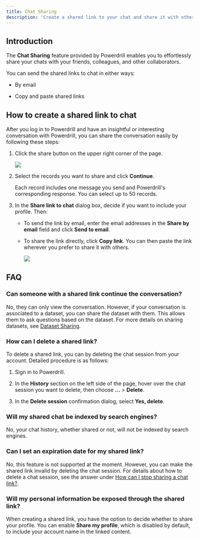 ```yaml
---
title: Chat Sharing
description: 'Create a shared link to your chat and share it with others'
---
```


## Introduction


The **Chat Sharing** feature provided by Powerdrill enables you to effortlessly share your chats with your friends, colleagues, and other collaborators. 

You can send the shared links to chat in either ways:

- By email

- Copy and paste shared links



## How to create a shared link to chat

After you log in to Powerdrill and have an insightful or interesting conversation with Powerdrill, you can share the conversation easily by following these steps:

1. Click the share button on the upper right corner of the page.

    <Frame>
        <img src="/images/chat-share-button.png" style={{ borderRadius: '0.5rem' }} />
    </Frame>


2. Select the records you want to share and click **Continue**.

    <Info>
        Each record includes one message you send and Powerdrill's corresponding response.
        You can select up to 50 records.
    </Info>

3. In the **Share link to chat** dialog box, decide if you want to include your profile. Then:

    - To send the link by email, enter the email addresses in the **Share by email** field and click **Send to email**.

    - To share the link directly, click **Copy link**. You can then paste the link wherever you prefer to share it with others.

        <Frame>
            <img src="/images/share-link-window.jpg" style={{ borderRadius: '0.5rem' }} />
        </Frame>


    
## FAQ

### Can someone with a shared link continue the conversation?

No, they can only view the conversation. However, if your conversation is associated to a dataset, you can share the dataset with them. This allows them to ask questions based on the dataset. For more details on sharing datasets, see [Dataset Sharing](/features/dataset-sharing).


### How can I delete a shared link?

To delete a shared link, you can by deleting the chat session from your account. Detailed procedure is as follows:

1. Sign in to Powerdrill.

2. In the **History** section on the left side of the page, hover over the chat session you want to delete, then choose **...** > **Delete**.

3. In the **Delete session** confirmation dialog, select **Yes, delete**.


### Will my shared chat be indexed by search engines?

No, your chat history, whether shared or not, will not be indexed by search engines. 


### Can I set an expiration date for my shared link?

No, this feature is not supported at the moment. However, you can make the shared link invalid by deleting the chat session. For details about how to delete a chat session, see the answer under [How can I stop sharing a chat link?](#how-can-i-delete-a-shared-link).


### Will my personal information be exposed through the shared link?

When creating a shared link, you have the option to decide whether to share your profile. You can enable **Share my profile**, which is disabled by default, to include your account name in the linked content. 





<MySnippet beta="community" />
